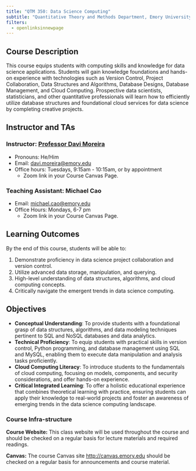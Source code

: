 ```yaml
---
title: "QTM 350: Data Science Computing"
subtitle: "Quantitative Theory and Methods Department, Emory University"
filters:
  - openlinksinnewpage
---
```


## Course Description

This course equips students with computing skills and knowledge for data science applications. Students will gain knowledge foundations and hands-on experience with technologies such as Version Control, Project Collaboration, Data Structures and Algorithms, Database Designs, Database Management, and Cloud Computing. Prospective data scientists, statisticians, and other quantitative professionals will learn how to efficiently utilize database structures and foundational cloud services for data science by completing creative projects.

## Instructor and TAs

### Instructor: [Professor Davi Moreira](https://davi-moreira.github.io)

-   Pronouns: He/Him
-   Email: [davi.moreira\@emory.edu](mailto:davi.moreira@emory.edu)
-   Office hours: Tuesdays, 9:15am - 10:15am, or by appointment
    -   Zoom link in your Course Canvas Page.

### Teaching Assistant: Michael Cao

-   Email: [michael.cao\@emory.edu](mailto:michael.cao@emory.edu)
-   Office Hours: Mondays, 6-7 pm
    -   Zoom link in your Course Canvas Page.

## Learning Outcomes

By the end of this course, students will be able to:

1.	Demonstrate proficiency in data science project collaboration and version control.
2.	Utilize advanced data storage, manipulation, and querying. 
3.	High-level understanding of data structures, algorithms, and cloud computing concepts.
4.	Critically navigate the emergent trends in data science computing. 

## Objectives

-   **Conceptual Understanding**: To provide students with a foundational grasp of data structures, algorithms, and data modeling techniques pertinent to SQL and NoSQL databases and data analytics.
-   **Technical Proficiency**: To equip students with practical skills in version control, Python programming, and database management using SQL and MySQL, enabling them to execute data manipulation and analysis tasks proficiently.
-   **Cloud Computing Literacy**: To introduce students to the fundamentals of cloud computing, focusing on models, components, and security considerations, and offer hands-on experience.
- **Critical Integrated Learning**: To offer a holistic educational experience that combines theoretical learning with practice, ensuring students can apply their knowledge to real-world projects and foster an awareness of emerging trends in the data science computing landscape.

### Course Infra-structure

**Course Website:** This class website will be used throughout the course and should be checked on a regular basis for lecture materials and required readings.

**Canvas:** The course Canvas site <http://canvas.emory.edu> should be checked on a regular basis for announcements and course material.

